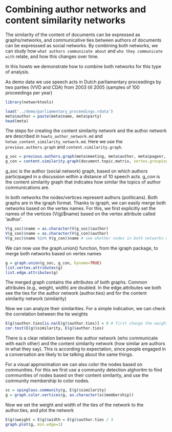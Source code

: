 Combining author networks and content similarity networks
==========================

The similarity of the content of documents can be expressed as graphs/networks, and communicative ties between authors of documents can be expresssed as social networks. By combining both networks, we can study how `what authors communicate about` and `who they communicate with` relate, and how this changes over time.

In this howto we demonstrate how to combine both networks for this type of analysis.

As demo data we use speech acts in Dutch parliamentary proceedings by two parties (VVD and CDA) from 2003 till 2005 (samples of 100 proceedings per year)

```r
library(networktools)

load('../demo/parliamentary_proceedings.rdata')
meta$author = paste(meta$name, meta$party)
head(meta)
```

The steps for creating the content similarity network and the author network are described in `howto_author_network.md` and `hotwo_content_similarity_network.md`. Here we use the `previous.authors.graph` and `content.similarity.graph`. 

```r
g_soc = previous.authors.graph(meta$meeting, meta$author, meta$pagenr, lookback=10, direction='undirected', once.per.conversation=F) 
g_con = content.similarity.graph(document.topic.matrix, vertex.grouping.vars=list(author=meta$author, party=meta$party), similarity.measure='correlation')
```

g_soc is the author (social network) graph, based on which authors participaged in a discussion within a distance of 10 speech acts. 
g_con is the content similarity graph that indicates how similar the topics of author communications are.

In both networks the nodex/vertices represent authors (politicans). Both graphs are in the igraph format. Thanks to igraph, we can easily merge both networks based on the vertex names. For this, we first explicitly set the names of the vertices (V(g)$name) based on the vertex attribute called 'author'.

```r
V(g_soc)$name = as.character(V(g_soc)$author)
V(g_con)$name = as.character(V(g_con)$author)
V(g_soc)$name %in% V(g_con)$name # see whether nodes in both networks match
```

We can now use the graph.union() function, from the igraph package, to merge both networks based on vertex names

```r
g = graph.union(g_soc, g_con, byname=TRUE)
list.vertex.attributes(g)
list.edge.attributes(g)
```

The merged graph contains the attributes of both graphs. Common attributes (e.g., weight, width) are doubled. In the edge.attributes we both see the ties for the author network (author.ties) and for the content similarity network (similarity)

Now we can analyze their similarities. For a simple indication, we can check the correlation between the tie weights

```r
E(g)$author.ties[is.na(E(g)$author.ties)] = 0 # first change the weight of missing author network ties to zero 
cor.test(E(g)$similarity, E(g)$author.ties)
```

There is a clear relation between the author network (who communicate with each other) and the content similarity network (how similar are authors in what they say). This is according to expectation, since people engaged in a conversation are likely to be talking about the same things.

For a visual approximation we can also color the nodes based on communities. For this we first use a community detection alghoritm to find communities of nodes based on their content similarity, and use the community membership to color nodes.

```r
sc = spinglass.community(g, E(g)$similarity)
g = graph.color.vertices(g, as.character(sc$membership))
```

Now we set the weight and width of the ties of the network to the author.ties, and plot the network

```r
E(g)$weight = E(g)$width = E(g)$author.ties / 3
graph.plot(g, min.edge=1)
```



